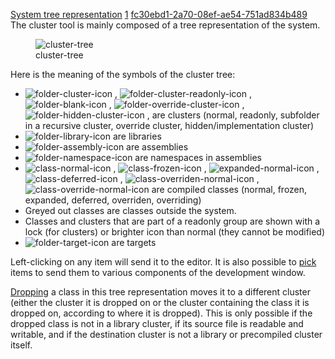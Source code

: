 [[Property:title|System tree representation]]
[[Property:weight|1]]
[[Property:uuid|fc30ebd1-2a70-08ef-ae54-751ad834b489]]
The cluster tool is mainly composed of a tree representation of the system.

[[Image:cluster-tree]]  

Here is the meaning of the symbols of the cluster tree:
*   [[Image:folder-cluster-icon]] ,  [[Image:folder-cluster-readonly-icon]] ,  [[Image:folder-blank-icon]] ,  [[Image:folder-override-cluster-icon]] ,  [[Image:folder-hidden-cluster-icon]] , are clusters (normal, readonly, subfolder in a recursive cluster, override cluster, hidden/implementation cluster) 
*   [[Image:folder-library-icon]]  are libraries 
*   [[Image:folder-assembly-icon]]  are assemblies 
*   [[Image:folder-namespace-icon]]  are namespaces in assemblies 
*   [[Image:class-normal-icon]] ,  [[Image:class-frozen-icon]] ,  [[Image:expanded-normal-icon]] ,  [[Image:class-deferred-icon]] ,  [[Image:class-overriden-normal-icon]] ,  [[Image:class-override-normal-icon]]  are compiled classes (normal, frozen, expanded, deferred, overriden, overriding) 
* Greyed out classes are classes outside the system.
* Classes and clusters that are part of a readonly group are shown with a lock (for clusters) or brighter icon than normal (they cannot be modified)
*   [[Image:folder-target-icon]]  are targets 

Left-clicking on any item will send it to the editor. It is also possible to [[Pick-and-drop mechanism|pick]]  items to send them to various components of the development window. 

[[Pick-and-drop mechanism|Dropping]]  a class in this tree representation moves it to a different cluster (either the cluster it is dropped on or the cluster containing the class it is dropped on, according to where it is dropped). This is only possible if the dropped class is not in a library cluster, if its source file is readable and writable, and if the destination cluster is not a library or precompiled cluster itself. 




